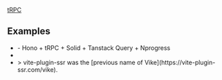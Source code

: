 
<CommunityNote />

<UseBati>[tRPC](https://trpc.io)</UseBati>

## Examples

 - <Example timestamp="2024.04" repo="Blankeos/hono-trpc" /> - Hono + tRPC + Solid + Tanstack Query + Nprogress
 - <Example timestamp="2023.11" repo="nabi-chan/vike-trpc-ssr" />
 - <Example timestamp="2023.03" repo="fortezhuo/vite-plugin-ssr-trpc" />
   > vite-plugin-ssr was the [previous name of Vike](https://vite-plugin-ssr.com/vike).
